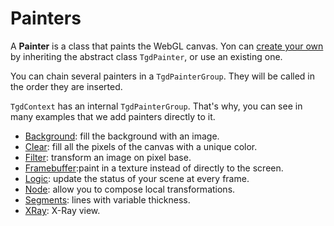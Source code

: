 # Painters

A **Painter** is a class that paints the WebGL canvas. Yon can
[create your own](#/articles/painter/custom) by inheriting the abstract class
`TgdPainter`, or use an existing one.

You can chain several painters in a `TgdPainterGroup`. They will be called in
the order they are inserted.

`TgdContext` has an internal `TgdPainterGroup`. That's why, you can see in many
examples that we add painters directly to it.

-   [Background](#/articles/painter/background): fill the background with an
    image.
-   [Clear](#/articles/painter/clear): fill all the pixels of the canvas with a
    unique color.
-   [Filter](#/articles/painter/filter): transform an image on pixel base.
-   [Framebuffer](#/articles/painter/framebuffer):paint in a texture instead of
    directly to the screen.
-   [Logic](#/articles/painter/logic): update the status of your scene at every
    frame.
-   [Node](#/articles/painter/node): allow you to compose local transformations.
-   [Segments](#/articles/painter/segments): lines with variable thickness.
-   [XRay](#/articles/painter/x-ray): X-Ray view.
